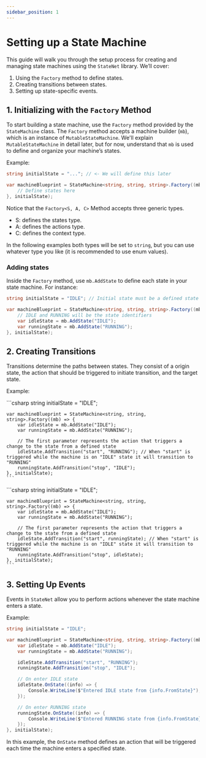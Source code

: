 ```yaml
---
sidebar_position: 1
---
```



# Setting up a State Machine

This guide will walk you through the setup process for creating and managing state machines using the `StateNet` library. We’ll cover:

1. Using the `Factory` method to define states.
2. Creating transitions between states.
3. Setting up state-specific events.

## 1. Initializing with the `Factory` Method

To start building a state machine, use the `Factory` method provided by the `StateMachine` class. The `Factory` method accepts a machine builder (`mb`), which is an instance of `MutableStateMachine`. We'll explain `MutableStateMachine` in detail later, but for now, understand that `mb` is used to define and organize your machine’s states.

Example:

```csharp
string initialState = "..."; // <- We will define this later

var machineBlueprint = StateMachine<string, string, string>.Factory((mb) => {
    // Define states here
}, initialState);
```

Notice that the `Factory<S, A, C>` Method accepts three generic types.

- S: defines the states type.
- A: defines the actions type.
- C: defines the context type.

In the following examples both types will be set to `string`, but you can use whatever type you like (it is recommended to use enum values).

### Adding states

Inside the `Factory` method, use `mb.AddState` to define each state in your state machine. For instance:

```csharp
string initialState = "IDLE"; // Initial state must be a defined state (see below)

var machineBlueprint = StateMachine<string, string, string>.Factory((mb) => {
    // IDLE and RUNNING will be the state identifiers
    var idleState = mb.AddState("IDLE");
    var runningState = mb.AddState("RUNNING");
}, initialState);
```

## 2. Creating Transitions

Transitions determine the paths between states. They consist of a origin state, the action that should be triggered to initiate transition, and the target state.

Example:

<Tabs>
  <TabItem value="by-code" label="With state code" default>
    ```csharp
    string initialState = "IDLE";

    var machineBlueprint = StateMachine<string, string, string>.Factory((mb) => {
        var idleState = mb.AddState("IDLE");
        var runningState = mb.AddState("RUNNING");

        // The first parameter represents the action that triggers a change to the state from a defined state
        idleState.AddTransition("start", "RUNNING"); // When "start" is triggered while the machine is on "IDLE" state it will transition to "RUNNING"
        runningState.AddTransition("stop", "IDLE");
    }, initialState);
    ```

  </TabItem>
  <TabItem value="by-reference" label="With state reference">
    ```csharp
    string initialState = "IDLE";

    var machineBlueprint = StateMachine<string, string, string>.Factory((mb) => {
        var idleState = mb.AddState("IDLE");
        var runningState = mb.AddState("RUNNING");

        // The first parameter represents the action that triggers a change to the state from a defined state
        idleState.AddTransition("start", runningState); // When "start" is triggered while the machine is on "IDLE" state it will transition to "RUNNING"
        runningState.AddTransition("stop", idleState);
    }, initialState);
    ```

  </TabItem>
</Tabs>

## 3. Setting Up Events

Events in `StateNet` allow you to perform actions whenever the state machine enters a state.

Example:

```csharp
string initialState = "IDLE";

var machineBlueprint = StateMachine<string, string, string>.Factory((mb) => {
    var idleState = mb.AddState("IDLE");
    var runningState = mb.AddState("RUNNING");

    idleState.AddTransition("start", "RUNNING");
    runningState.AddTransition("stop", "IDLE");

    // On enter IDLE state
    idleState.OnState((info) => {
        Console.WriteLine($"Entered IDLE state from {info.FromState}");
    });

    // On enter RUNNING state
    runningState.OnState((info) => {
        Console.WriteLine($"Entered RUNNING state from {info.FromState}")
    });
}, initialState);
```

In this example, the `OnState` method defines an action that will be triggered each time the machine enters a specified state.
